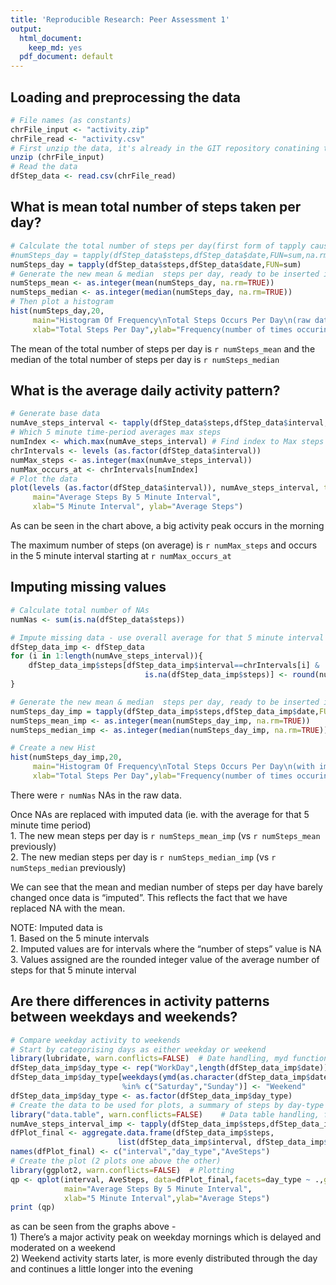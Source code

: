 ```yaml
---
title: 'Reproducible Research: Peer Assessment 1'
output:
  html_document:
    keep_md: yes
  pdf_document: default
---
```



## Loading and preprocessing the data
```r
# File names (as constants)
chrFile_input <- "activity.zip"
chrFile_read <- "activity.csv"
# First unzip the data, it's already in the GIT repository conatining this document
unzip (chrFile_input)
# Read the data
dfStep_data <- read.csv(chrFile_read)
```
## What is mean total number of steps taken per day?
```r
# Calculate the total number of steps per day(first form of tapply causes problems so is commented out)
#numSteps_day = tapply(dfStep_data$steps,dfStep_data$date,FUN=sum,na.rm=TRUE)
numSteps_day = tapply(dfStep_data$steps,dfStep_data$date,FUN=sum)
# Generate the new mean & median  steps per day, ready to be inserted inline in commentary
numSteps_mean <- as.integer(mean(numSteps_day, na.rm=TRUE))
numSteps_median <- as.integer(median(numSteps_day, na.rm=TRUE))
# Then plot a histogram
hist(numSteps_day,20,
     main="Histogram Of Frequency\nTotal Steps Occurs Per Day\n(raw data)",
     xlab="Total Steps Per Day",ylab="Frequency(number of times occuring)")
```
  
The mean of the total number of steps per day is `r numSteps_mean`
 and the median of the total number of steps per day is `r numSteps_median`  

## What is the average daily activity pattern?

```r
# Generate base data
numAve_steps_interval <- tapply(dfStep_data$steps,dfStep_data$interval,FUN=mean,na.rm=TRUE)
# Which 5 minute time-period averages max steps
numIndex <- which.max(numAve_steps_interval) # Find index to Max steps
chrIntervals <- levels (as.factor(dfStep_data$interval))
numMax_steps <- as.integer(max(numAve_steps_interval))
numMax_occurs_at <- chrIntervals[numIndex]
# Plot the data
plot(levels (as.factor(dfStep_data$interval)), numAve_steps_interval, type="l",
     main="Average Steps By 5 Minute Interval",
     xlab="5 Minute Interval", ylab="Average Steps")
```
  
As can be seen in the chart above, a big activity peak occurs in the morning  

The maximum number of steps (on average) is `r numMax_steps`
 and occurs in the 5 minute interval starting at `r numMax_occurs_at`

## Imputing missing values

```r
# Calculate total number of NAs
numNas <- sum(is.na(dfStep_data$steps))

# Impute missing data - use overall average for that 5 minute interval (rounded to integer)
dfStep_data_imp <- dfStep_data
for (i in 1:length(numAve_steps_interval)){
    dfStep_data_imp$steps[dfStep_data_imp$interval==chrIntervals[i] & 
                              is.na(dfStep_data_imp$steps)] <- round(numAve_steps_interval[i],0)
}

# Generate the new mean & median  steps per day, ready to be inserted inline in commentary
numSteps_day_imp = tapply(dfStep_data_imp$steps,dfStep_data_imp$date,FUN=sum,na.rm=TRUE)
numSteps_mean_imp <- as.integer(mean(numSteps_day_imp, na.rm=TRUE))
numSteps_median_imp <- as.integer(median(numSteps_day_imp, na.rm=TRUE))

# Create a new Hist
hist(numSteps_day_imp,20,
     main="Histogram Of Frequency\nTotal Steps Occurs Per Day\n(with imputed data)",
     xlab="Total Steps Per Day",ylab="Frequency(number of times occuring)")
```
  
There were `r numNas` NAs in the raw data.  
  
Once NAs are replaced with imputed data (ie. with the average for that 5 minute time period)  
1.  The new mean steps per day is `r numSteps_mean_imp` (vs `r numSteps_mean` previously)  
2.  The new median steps per day is `r numSteps_median_imp`  (vs `r numSteps_median` previously)  
  
We can see that the mean and median number of steps per day have barely changed once data is "imputed".
 This reflects the fact that we have replaced NA with the mean.   

NOTE: Imputed data is  
1. Based on the 5 minute intervals  
2. Imputed values are for intervals where the "number of steps" value is NA  
3. Values assigned are the rounded integer value of the average number of steps for that 5 minute interval  

## Are there differences in activity patterns between weekdays and weekends?

```r
# Compare weekday activity to weekends
# Start by categorising days as either weekday or weekend
library(lubridate, warn.conflicts=FALSE)  # Date handling, myd function
dfStep_data_imp$day_type <- rep("WorkDay",length(dfStep_data_imp$date))
dfStep_data_imp$day_type[weekdays(ymd(as.character(dfStep_data_imp$date)))
                         %in% c("Saturday","Sunday")] <- "Weekend"
dfStep_data_imp$day_type <- as.factor(dfStep_data_imp$day_type)
# Create the data to be used for plots, a summary of steps by day-type and 5-minute-interval
library("data.table", warn.conflicts=FALSE)    # Data table handling, for Aggregate function
numAve_steps_interval_imp <- tapply(dfStep_data_imp$steps,dfStep_data_imp$interval,FUN=mean,na.rm=TRUE)
dfPlot_final <- aggregate.data.frame(dfStep_data_imp$steps,  
                        list(dfStep_data_imp$interval, dfStep_data_imp$day_type), FUN=mean)
names(dfPlot_final) <- c("interval","day_type","AveSteps")
# Create the plot (2 plots one above the other)
library(ggplot2, warn.conflicts=FALSE)  # Plotting
qp <- qplot(interval, AveSteps, data=dfPlot_final,facets=day_type ~ .,geom="line",
            main="Average Steps By 5 Minute Interval",
            xlab="5 Minute Interval",ylab="Average Steps")
print (qp)
```
  
as can be seen from the graphs above -  
1) There's a major activity peak on weekday mornings which is delayed and moderated on a weekend  
2) Weekend activity starts later, is more evenly distributed through the day and continues a little longer into the evening  
